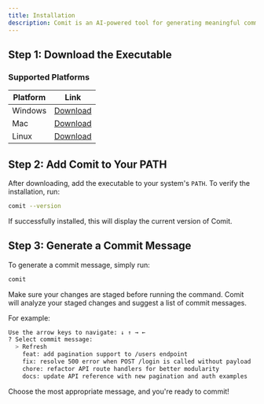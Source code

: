 ```yaml
---
title: Installation
description: Comit is an AI-powered tool for generating meaningful commit messages and providing coding assistance. It streamlines the development workflow by offering relevant code snippets and auto-generating commit messages.
---
```


## Step 1: Download the Executable
### Supported Platforms

| Platform | Link |
| --- | --- |
| Windows | [Download](https://api.comit.dev/actions/release?platform=win) |
| Mac | [Download](https://api.comit.dev/actions/release?platform=mac) |
| Linux | [Download](https://api.comit.dev/actions/release?platform=lin) |

## Step 2: Add Comit to Your PATH
After downloading, add the executable to your system's `PATH`. To verify the installation, run:

```bash
comit --version
```
If successfully installed, this will display the current version of Comit.

## Step 3: Generate a Commit Message
To generate a commit message, simply run:

```bash
comit
```
Make sure your changes are staged before running the command. Comit will analyze your staged changes and suggest a list of commit messages. 

For example:
```bash
Use the arrow keys to navigate: ↓ ↑ → ←
? Select commit message:
  > Refresh
    feat: add pagination support to /users endpoint
    fix: resolve 500 error when POST /login is called without payload
    chore: refactor API route handlers for better modularity
    docs: update API reference with new pagination and auth examples
```
Choose the most appropriate message, and you're ready to commit!